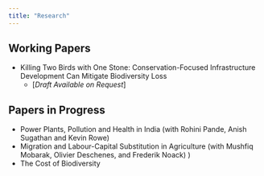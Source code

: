 ```yaml
---
title: "Research"
---
```


## Working Papers

* Killing Two Birds with One Stone: Conservation-Focused Infrastructure Development Can Mitigate Biodiversity Loss
    + [*Draft Available on Request*]
    
## Papers in Progress

* Power Plants, Pollution and Health in India (with Rohini Pande, Anish Sugathan and Kevin Rowe) 
* Migration and Labour-Capital Substitution in Agriculture (with Mushfiq Mobarak, Olivier Deschenes, and Frederik Noack) )
* The Cost of Biodiversity